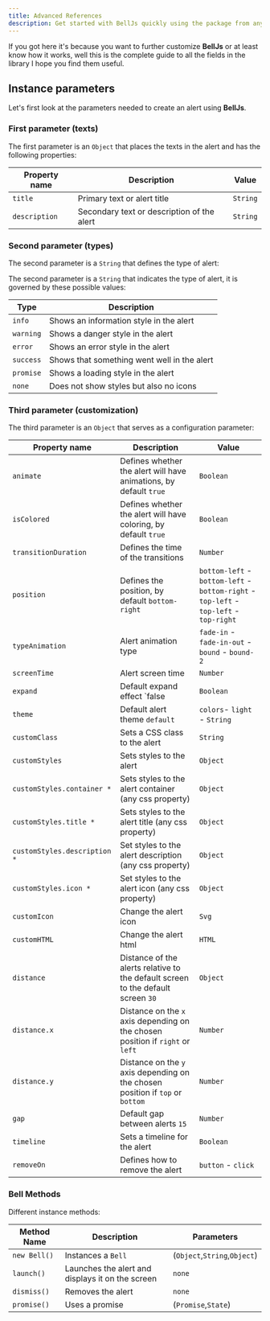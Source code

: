 ```yaml
---
title: Advanced References
description: Get started with BellJs quickly using the package from any source.
---
```



If you got here it's because you want to further customize **BellJs** or at least know how it works, well this is the complete guide to all the fields in the library I hope you find them useful.

## Instance parameters

Let's first look at the parameters needed to create an alert using **BellJs**.

### First parameter (texts)

The first parameter is an `Object` that places the texts in the alert and has the following properties:

|Property name|Description|Value|
|---|---|---|
|`title`|Primary text or alert title|`String`|
|`description`|Secondary text or description of the alert|`String`|

### Second parameter (types)

The second parameter is a `String` that defines the type of alert:

The second parameter is a `String` that indicates the type of alert, it is governed by these possible values:

|Type|Description|
|---|---|
|`info`|Shows an information style in the alert|
|`warning`|Shows a danger style in the alert|
|`error`|Shows an error style in the alert|
|`success`|Shows that something went well in the alert|
|`promise`|Shows a loading style in the alert|
|`none`|Does not show styles but also no icons|

### Third parameter (customization)

The third parameter is an `Object` that serves as a configuration parameter:

|Property name|Description|Value|
|---|---|---|
|`animate`|Defines whether the alert will have animations, by default `true`|`Boolean`|
|`isColored`|Defines whether the alert will have coloring, by default `true`|`Boolean`|
|`transitionDuration`|Defines the time of the transitions|`Number`|
|`position`|Defines the position, by default `bottom-right`|`bottom-left` - `bottom-left` - `bottom-right` - `top-left` - `top-left` - `top-right`|
|`typeAnimation`|Alert animation type|`fade-in` - `fade-in-out` - `bound` - `bound-2`|
|`screenTime`|Alert screen time|`Number`|
|`expand`|Default expand effect `false|`Boolean`|
|`theme`|Default alert theme `default`|`colors`- `light` - `String`|
|`customClass`|Sets a CSS class to the alert|`String`|
|`customStyles`|Sets styles to the alert|`Object`|
|`customStyles.container *`|Sets styles to the alert container (any css property)|`Object`|
|`customStyles.title *`|Sets styles to the alert title (any css property)|`Object`|
|`customStyles.description *`|Set styles to the alert description (any css property)|`Object`|
|`customStyles.icon *`|Set styles to the alert icon (any css property)|`Object`|
|`customIcon`|Change the alert icon|`Svg`|
|`customHTML`|Change the alert html|`HTML`|
|`distance`|Distance of the alerts relative to the default screen to the default screen `30`|`Object`|
|`distance.x`|Distance on the `x` axis depending on the chosen position if `right` or `left`|`Number`|
|`distance.y`|Distance on the `y` axis depending on the chosen position if `top` or `bottom`|`Number`|
|`gap`|Default gap between alerts `15`|`Number`|
|`timeline`|Sets a timeline for the alert|`Boolean`|
|`removeOn`|Defines how to remove the alert|`button` - `click`|

### Bell Methods

Different instance methods:

|Method Name|Description|Parameters|
|---|---|---|
|`new Bell()`|Instances a `Bell`|(`Object`,`String`,`Object`)|
|`launch()` |Launches the alert and displays it on the screen|`none`|
|`dismiss()`|Removes the alert|`none`|
|`promise()`|Uses a promise|(`Promise`,`State`)|
